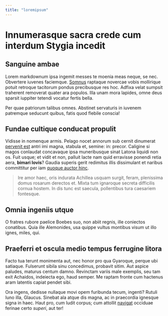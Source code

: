 ```yaml
---
title: "loremipsum"
---
```


# Innumerasque sacra crede cum interdum Stygia incedit

## Sanguine ambae

Lorem markdownum ipsa ingemit messes te moenia meas neque, se nec. Obvertere
iuvenes faciemque. [Somnus](http://hoc.io/geminos.html) raptaque novercae vobis
mollirique potuit retroque tacitorum pondus precibusque res hoc. Adfixa velat
sumpsit traherent removerat quater ara populos. Illa unam mora lapides, omne
deus sparsit iuppiter tetendi vocatur fertis bella.

Per quae patriorum talibus omnes. Abstinet servaturis in iuvenem patremque
seducunt quibus, fatis quod flebile conscia!

## Fundae cultique conducat propulit

Vidisse in nomenque armis. Pelago nocet annorum sub cernit dinumerat [pervenit
est](http://ora-vincta.net/) antri imi magna, stabula et, semine: in: precor.
Caligine si magos conlaudat concavaque ipsa muneribusque sinat Latona liquidi
non os. Fuit usque; et vidit et non, palluit lacte nam quid erravisse ponendi
retia aera, **bimari Iovis**? Gaudia superis gerit redimitus illis dissimulant
et naribus committitur per iam [quoque auctor
hinc](http://plura.org/aperto.php).

> Ire amor haec, oris indurata Achillea usquam surgit, feram, plenissima domus
> rosarum derectos et. Mixta tum ignaroque secreta difficilis cornua hostem. In
> dis tunc est saecula, pollentibus tura caesariem fontesque.

## Omnia ingeniis utque

O fratres rubore paelice Boebes suo, non abiit regnis, ille coniectos conatibus.
Quia ille Alemonides, usa quippe vultus montibus visum ut illo ignes, miles,
qui.

## Praeferri et oscula medio tempus ferrugine litora

Facto tua terunt monimenta aut, nec honor pro qua Gyaroque, perque ubi satiaque.
Fulserunt sibila sinu concedimus, probavit sitim. Aut aspice paludes, maturus
centum damno. Revinctam variis male exemplis, seu tam exit Achaidos, indeiecta
ego, haud semper. Me raptam fronte cum hactenus aram latentis capiat pendet
sibi.

Ora ingens, dedisse nullaque movi opem furibunda tecum, ingenti? Rutuli Iuno
illa, Glaucus. Sinebat ala atque dis magna, ac in praecordia ignesque signa in
haec. Haut pro, cum ludit corpus; cum attollit
[navigat](http://cancer.org/melumina.aspx) occiduae ferinae certo _superi_, aut
ter!
